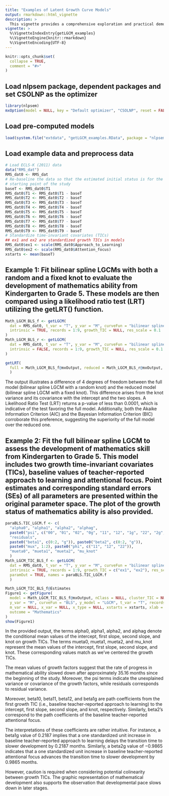 ```yaml
---
title: "Examples of Latent Growth Curve Models"
output: rmarkdown::html_vignette
description: > 
  This vignette provides a comprehensive exploration and practical demonstrations of the `getLGCM()` function. This function is designed to construct Latent Growth Curve Models (LGCMs) using one of five different functional forms: linear, quadratic, negative exponential, Jenss-Bayley, and bilinear spline. Notably, the negative exponential, Jenss-Bayley, and bilinear spline LGCMs can be fitted as intrinsically nonlinear models. Moreover, the function provides the flexibility to be constructed with or without the incorporation of time-invariant covariates (TICs).
vignette: >
  %\VignetteIndexEntry{getLGCM_examples}
  %\VignetteEngine{knitr::rmarkdown}
  %\VignetteEncoding{UTF-8}
---
```


```r
knitr::opts_chunk$set(
  collapse = TRUE,
  comment = "#>"
)
```

## Load nlpsem package, dependent packages and set CSOLNP as the optimizer
```r
library(nlpsem)
mxOption(model = NULL, key = "Default optimizer", "CSOLNP", reset = FALSE)
```

## Load pre-computed models
```r
load(system.file("extdata", "getLGCM_examples.RData", package = "nlpsem"))
```

## Load example data and preprocess data
```r
# Load ECLS-K (2011) data
data("RMS_dat")
RMS_dat0 <- RMS_dat
# Re-baseline the data so that the estimated initial status is for the
# starting point of the study
baseT <- RMS_dat0$T1
RMS_dat0$T1 <- RMS_dat0$T1 - baseT
RMS_dat0$T2 <- RMS_dat0$T2 - baseT
RMS_dat0$T3 <- RMS_dat0$T3 - baseT
RMS_dat0$T4 <- RMS_dat0$T4 - baseT
RMS_dat0$T5 <- RMS_dat0$T5 - baseT
RMS_dat0$T6 <- RMS_dat0$T6 - baseT
RMS_dat0$T7 <- RMS_dat0$T7 - baseT
RMS_dat0$T8 <- RMS_dat0$T8 - baseT
RMS_dat0$T9 <- RMS_dat0$T9 - baseT
# Standardize time-invariant covariates (TICs)
## ex1 and ex2 are standardized growth TICs in models
RMS_dat0$ex1 <- scale(RMS_dat0$Approach_to_Learning)
RMS_dat0$ex2 <- scale(RMS_dat0$Attention_focus)
xstarts <- mean(baseT)
```

## Example 1: Fit bilinear spline LGCMs with both a random and a fixed knot to evaluate the development of mathematics ability from Kindergarten to Grade 5. These models are then compared using a likelihood ratio test (LRT) utilizing the getLRT() function.
```r
Math_LGCM_BLS_f <- getLGCM(
  dat = RMS_dat0, t_var = "T", y_var = "M", curveFun = "bilinear spline",
  intrinsic = TRUE, records = 1:9, growth_TIC = NULL, res_scale = 0.1
)
Math_LGCM_BLS_r <- getLGCM(
  dat = RMS_dat0, t_var = "T", y_var = "M", curveFun = "bilinear spline",
  intrinsic = FALSE, records = 1:9, growth_TIC = NULL, res_scale = 0.1
)
```

```r
getLRT(
  full = Math_LGCM_BLS_f@mxOutput, reduced = Math_LGCM_BLS_r@mxOutput, boot = FALSE, replications = NA
  )
```

The output illustrates a difference of $4$ degrees of freedom between the full model (bilinear spline LGCM with a random knot) and the reduced model (bilinear spline LGCM with a fixed knot). This difference arises from the knot variance and its covariance with the intercept and the two slopes. A Likelihood Ratio Test (LRT) returns a p-value of less than $0.0001$, which is indicative of the test favoring the full model. Additionally, both the Akaike Information Criterion (AIC) and the Bayesian Information Criterion (BIC) corroborate this preference, suggesting the superiority of the full model over the reduced one.

## Example 2: Fit the full bilinear spline LGCM to assess the development of mathematics skill from Kindergarten to Grade 5. This model includes two growth time-invariant covariates (TICs), baseline values of teacher-reported approach to learning and attentional focus. Point estimates and corresponding standard errors (SEs) of all parameters are presented within the original parameter space. The plot of the growth status of mathematics ability is also provided.
```r
paraBLS.TIC_LGCM.f <- c(
  "alpha0", "alpha1", "alpha2", "alphag", 
  paste0("psi", c("00", "01", "02", "0g", "11", "12", "1g", "22", "2g", "gg")),
  "residuals", 
  paste0("beta1", c(0:2, "g")), paste0("beta2", c(0:2, "g")),
  paste0("mux", 1:2), paste0("phi", c("11", "12", "22")), 
  "mueta0", "mueta1", "mueta2", "mu_knot"
  )
Math_LGCM_TIC_BLS_f <- getLGCM(
  dat = RMS_dat0, t_var = "T", y_var = "M", curveFun = "bilinear spline",
  intrinsic = TRUE, records = 1:9, growth_TIC = c("ex1", "ex2"), res_scale = 0.1, 
  paramOut = TRUE, names = paraBLS.TIC_LGCM.f
  )
```

```r
Math_LGCM_TIC_BLS_f@Estimates
Figure1 <- getFigure(
  model = Math_LGCM_TIC_BLS_f@mxOutput, nClass = NULL, cluster_TIC = NULL, sub_Model = "LGCM",
  y_var = "M", curveFun = "BLS", y_model = "LGCM", t_var = "T", records = 1:9,
  m_var = NULL, x_var = NULL, x_type = NULL, xstarts = xstarts, xlab = "Month",
  outcome = "Mathematics"
)
show(Figure1)
```

In the provided output, the terms alpha0, alpha1, alpha2, and alphag denote the conditional mean values of the intercept, first slope, second slope, and knot on growth TICs. The terms mueta0, mueta1, mueta2, and mu_knot represent the mean values of the intercept, first slope, second slope, and knot. These corresponding values match as we've centered the growth TICs.

The mean values of growth factors suggest that the rate of progress in mathematical ability slowed down after approximately 35.16 months since the beginning of the study. Moreover, the psi terms indicate the unexplained variance or covariance of the growth factors, while residuals corresponds to residual variance.

Moreover, beta10, beta11, beta12, and beta1g are path coefficients from the first growth TIC (i.e., baseline teacher-reported approach to learning) to the intercept, first slope, second slope, and knot, respectively. Similarly, beta2's correspond to the path coefficients of the baseline teacher-reported attentional focus.

The interpretations of these coefficients are rather intuitive. For instance, a beta1g value of $0.2187$ implies that a one standardized unit increase in baseline teacher-reported approach to learning delays the transition time to slower development by $0.2187$ months. Similarly, a beta2g value of $-0.9865$ indicates that a one standardized unit increase in baseline teacher-reported attentional focus advances the transition time to slower development by $0.9865$ months.

However, caution is required when considering potential colinearity between growth TICs. The graphic representation of mathematical development also supports the observation that developmental pace slows down in later stages.
